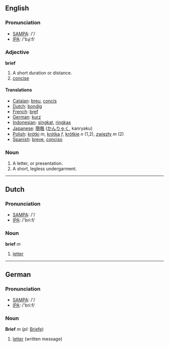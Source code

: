 ==English==
=== Pronunciation ===
*[[w:SAMPA|SAMPA]]: /'/
*[[w:IPA|IPA]]: /'bɻiːf/

===Adjective===

'''brief'''
#A short duration or distance.
#[[concise]]

==== Translations ====
*[[Catalan]]: [[breu]], [[concís]]
*[[Dutch]]: [[bondig]]
*[[French]]: [[bref]]
*[[German]]: [[kurz]]
*[[Indonesian]]: [[singkat]], [[ringkas]]
*[[Japanese]]: [[簡略]] ([[かんりゃく]], kanryaku)
*[[Polish]]: [[krótki]] ''m'', [[krótka]] ''f'', [[krótkie]] ''n'' (1,2), [[zwięzły]] ''m'' (2)
*[[Spanish]]: [[breve]], [[conciso]]

===Noun===
#A letter, or presentation.
#A short, legless undergarment.

----

==Dutch==

===Pronunciation===
*[[w:SAMPA|SAMPA]]: /'/
*[[w:IPA|IPA]]: /'briːf/

===Noun===
'''brief''' ''m''

#[[letter]]

----

==German==

===Pronunciation===
*[[w:SAMPA|SAMPA]]: /'/
*[[w:IPA|IPA]]: /'briːf/

===Noun===
'''Brief''' ''m'' (''pl:'' [[Briefe]])

#[[letter]] (written message)